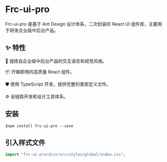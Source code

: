 
<Meta title="首页" />

# Frc-ui-pro

Frc-ui-pro 是基于 Ant Design 设计体系，二次封装的 React UI 组件库，主要用于研发企业级中后台产品。

## ✨ 特性

🌈 提炼自企业级中后台产品的交互语言和视觉风格。

📦 开箱即用的高质量 React 组件。

🛡 使用 TypeScript 开发，提供完整的类型定义文件。

⚙️ 全链路开发和设计工具体系。

## 安装

```shell
$npm install frc-ui-pro --save
```

## 引入样式文件

```ts
import "frc-ui-pro/dist/src/styles/global/index.css";
```